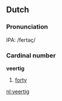 ==Dutch==
===Pronunciation===
IPA: /fertəç/

===Cardinal number===
'''veertig'''

# [[forty]]

[[nl:veertig]]
